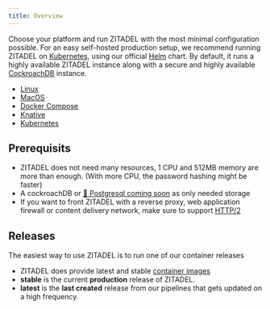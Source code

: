 ```yaml
---
title: Overview
---
```


Choose your platform and run ZITADEL with the most minimal configuration possible.
For an easy self-hosted production setup, we recommend running ZITADEL on [Kubernetes](https://kubernetes.io/docs/home/), using our official [Helm](https://helm.sh/docs/) chart.
By default, it runs a highly available ZITADEL instance along with a secure and highly available [CockroachDB](https://www.cockroachlabs.com/docs/stable/) instance.

- [Linux](./linux)
- [MacOS](./macos)
- [Docker Compose](./compose)
- [Knative](./knative)
- [Kubernetes](./kubernetes)

## Prerequisits

- ZITADEL does not need many resources, 1 CPU and 512MB memory are more than enough. (With more CPU, the password hashing might be faster)
- A cockroachDB or [🚧 Postgresql coming soon](https://github.com/zitadel/zitadel/pull/3998) as only needed storage
- If you want to front ZITADEL with a reverse proxy, web application firewall or content delivery network, make sure to support [HTTP/2](../manage/self-hosted/http2)


## Releases

The easiest way to use ZITADEL is to run one of our container releases

- ZITADEL does provide latest and stable [container images](https://github.com/zitadel/zitadel/pkgs/container/zitadel)
- **stable** is the current **production** release of ZITADEL.
- **latest** is the **last created** release from our pipelines that gets updated on a high frequency.